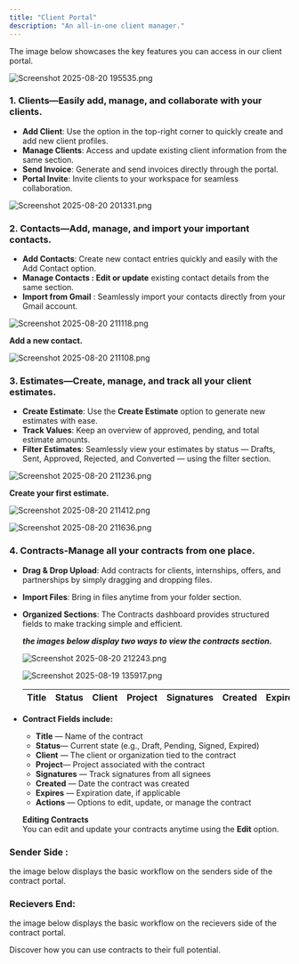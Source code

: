 ```yaml
---
title: "Client Portal"
description: "An all-in-one client manager."
---
```


The image below showcases the key features you can access in our client portal.

![Screenshot 2025-08-20 195535.png](/images/Screenshot2025-08-20195535.png)

### **1. Clients**—Easily add, manage, and collaborate with your clients.

- **Add Client**: Use the option in the top-right corner to quickly create and add new client profiles.
- **Manage Clients**: Access and update existing client information from the same section.
- **Send Invoice**: Generate and send invoices directly through the portal.
- **Portal Invite**: Invite clients to your workspace for seamless collaboration.

![Screenshot 2025-08-20 201331.png](/images/Screenshot2025-08-20201331.png)

### **2. Contacts**—Add, manage, and import your important contacts.

- **Add Contacts**: Create new contact entries quickly and easily with the Add Contact option.
- **Manage Contacts : Edit or update** existing contact details from the same section.
- **Import from Gmail** : Seamlessly import your contacts directly from your Gmail account.

![Screenshot 2025-08-20 211118.png](/images/Screenshot2025-08-20211118.png)

**Add a new contact.**

![Screenshot 2025-08-20 211108.png](/images/Screenshot2025-08-20211108.png)

### 3. Estimates—Create, manage, and track all your client estimates.

- **Create Estimate**: Use the **Create Estimate** option to generate new estimates with ease.
- **Track Values**: Keep an overview of approved, pending, and total estimate amounts.
- **Filter Estimates**: Seamlessly view your estimates by status — Drafts, Sent, Approved, Rejected, and Converted — using the filter section.

![Screenshot 2025-08-20 211236.png](/images/Screenshot2025-08-20211236.png)

**Create your first estimate.**

![Screenshot 2025-08-20 211412.png](/images/Screenshot2025-08-20211412.png)

![Screenshot 2025-08-20 211636.png](/images/Screenshot2025-08-20211636.png)

### 4. Contracts-Manage all your contracts from one place.

- **Drag & Drop Upload**: Add contracts for clients, internships, offers, and partnerships by simply dragging and dropping files.
- **Import Files**: Bring in files anytime from your folder section.
- **Organized Sections**: The Contracts dashboard provides structured fields to make tracking simple and efficient.

  **_the images below display two ways to view the contracts section._**

  ![Screenshot 2025-08-20 212243.png](/images/Screenshot2025-08-20212243.png)

  ![Screenshot 2025-08-19 135917.png](/images/Screenshot2025-08-19135917.png)

  | **Title** | **Status** | **Client** | **Project** | **Signatures** | **Created** | **Expires** | **Actions** |
  | :-------- | :--------- | :--------- | :---------- | :------------- | :---------- | :---------- | :---------- |


- **Contract Fields include:**
  - **Title** — Name of the contract
  - **Status**— Current state (e.g., Draft, Pending, Signed, Expired)
  - **Client** — The client or organization tied to the contract
  - **Project**— Project associated with the contract
  - **Signatures** — Track signatures from all signees
  - **Created** — Date the contract was created
  - **Expires** — Expiration date, if applicable
  - **Actions** — Options to edit, update, or manage the contract

  **Editing Contracts**\
  You can edit and update your contracts anytime using the **Edit** option.

### Sender Side :

the image below displays the basic workflow on the senders side of the contract portal.

### Recievers End:

the image below displays the basic workflow on the recievers side of the contract portal.

<Card title="See real workflows in action" icon="stars" href="/contract/UseContracts">
  Discover how you can use contracts to their full potential.
</Card>